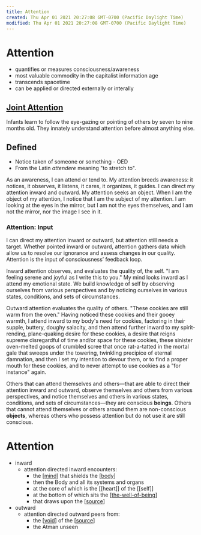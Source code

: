```yaml
---
title: Attention
created: Thu Apr 01 2021 20:27:08 GMT-0700 (Pacific Daylight Time)
modified: Thu Apr 01 2021 20:27:08 GMT-0700 (Pacific Daylight Time)
---
```

# Attention

- quantifies or measures consciousness/awareness
- most valuable commodity in the capitalist information age
- transcends spacetime
- can be applied or directed externally or interally

## [Joint Attention](https://www.wikiwand.com/en/Joint_attention)

Infants learn to follow the eye-gazing or pointing of others by seven to nine months old. They innately understand attention before almost anything else.

## Defined

- Notice taken of someone or something - OED
- From the Latin _attendere_ meaning "to stretch to".

As an awareness, I can attend or tend to. My attention breeds awareness: it notices, it observes, it listens, it cares, it organizes, it guides. I can direct my attention inward and outward. My attention seeks an object. When I am the object of my attention, I notice that I am the subject of my attention. I am looking at the eyes in the mirror, but I am not the eyes themselves, and I am not the mirror, nor the image I see in it.

### Attention: Input

I can direct my attention inward or outward, but attention still needs a target. Whether pointed inward or outward, attention gathers data which allow us to resolve our ignorance and assess changes in our quality. Attention is the input of consciousness’ feedback loop.

Inward attention observes, and evaluates the quality of, the self. "I am feeling serene and joyful as I write this to you." My mind looks inward as I attend my emotional state. We build knowledge of self by observing ourselves from various perspectives and by noticing ourselves in various states, conditions, and sets of circumstances.

Outward attention evaluates the quality of others. "These cookies are still warm from the oven." Having noticed these cookies and their gooey warmth, I attend inward to my body's need for cookies, factoring in their supple, buttery, doughy salacity, and then attend further inward to my spirit-rending, plane-quaking desire for these cookies, a desire that reigns supreme disregardful of time and/or space for these cookies, these sinister oven-melted goops of crumbled scree that once rat-a-tatted in the mortal gale that sweeps under the towering, twinkling precipice of eternal damnation, and then I set my intention to devour them, or to find a proper mouth for these cookies, and to never attempt to use cookies as a "for instance" again.

Others that can attend themselves and others—that are able to direct their attention inward and outward, observe themselves and others from various perspectives, and notice themselves and others in various states, conditions, and sets of circumstances—they are conscious **beings**. Others that cannot attend themselves or others around them are non-conscious **objects**, whereas others who possess attention but do not use it are still conscious.

# Attention

- inward
  - attention directed inward encounters:
    - the [[mind]] that shields the [[body]]
    - then the Body and all its systems and organs
    - at the core of which is the [[heart]] of the [[self]]
    - at the bottom of which sits the [[the-well-of-being]]
    - that draws upon the [[source]]
- outward
  - attention directed outward peers from:
    - the [[void]] of the [[source]]
    - the Atman unseen

[//begin]: # "Autogenerated link references for markdown compatibility"
[mind]: mind "Mind"
[body]: body "body"
[the-well-of-being]: ../../projects/the-well-of-being "The Well of Being"
[source]: ../../archives/roam/source "source"
[void]: ../../archives/roam/void "void"
[source]: ../../archives/roam/source "source"
[//end]: # "Autogenerated link references"
